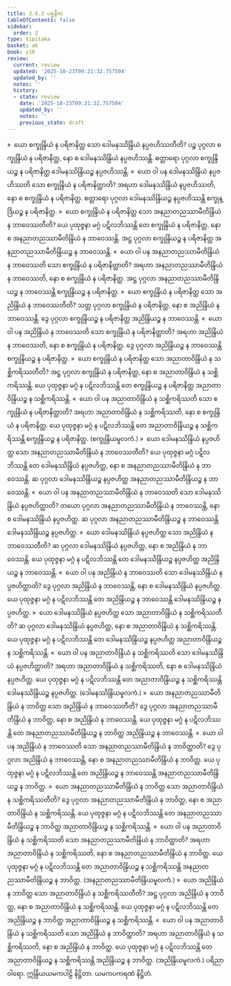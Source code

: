 ```yaml
---
title: 3.6.2 ပစ္စနီက
tableOfContents: false
sidebar:
  order: 2
type: tipitaka
basket: ab
book: y10
review:
  current: review
  updated: '2025-10-23T09:21:32.757504'
  updated_by: ''
  notes: ''
  history:
  - state: review
    date: '2025-10-23T09:21:32.757504'
    updated_by: ''
    notes: ''
    previous_state: draft
---
```



<ReviewStatus review={frontmatter.review} showDetails={true} />

<HypothesisAnnotation frontmatter={frontmatter} />

<DynamicBreadcrumb />

<Division number="479" book="y10" e="ch" v="35" p="328">

<Paragraph number="4363" book="y10">
»  ယော စက္ခုန္ဒြိယံ န ပရိဇာနိတ္ထ သော ဒေါမနဿိန္ဒြိယံ နပ္ပဇဟိဿတီတိ?
</Paragraph>

<Paragraph number="4364" book="y10">
ပဉ္စ ပုဂ္ဂလာ စက္ခုန္ဒြိယံ န ပရိဇာနိတ္ထ, နော စ ဒေါမနဿိန္ဒြိယံ နပ္ပဇဟိဿန္တိ. စတ္တာရော ပုဂ္ဂလာ စက္ခုန္ဒြိယဉ္စ န ပရိဇာနိတ္ထ ဒေါမနဿိန္ဒြိယဉ္စ နပ္ပဇဟိဿန္တိ.
</Paragraph>

<Paragraph number="4365" book="y10">
«  ယော ဝါ ပန ဒေါမနဿိန္ဒြိယံ နပ္ပဇဟိဿတိ သော စက္ခုန္ဒြိယံ န ပရိဇာနိတ္ထာတိ?
</Paragraph>

<Paragraph number="4366" book="y10">
အရဟာ ဒေါမနဿိန္ဒြိယံ နပ္ပဇဟိဿတိ, နော စ စက္ခုန္ဒြိယံ န ပရိဇာနိတ္ထ. စတ္တာရော ပုဂ္ဂလာ ဒေါမနဿိန္ဒြိယဉ္စ နပ္ပဇဟိဿန္တိ စက္ခုန္ဒြိယဉ္စ န ပရိဇာနိတ္ထ.
</Paragraph>

<Paragraph number="4367" book="y10">
»  ယော စက္ခုန္ဒြိယံ န ပရိဇာနိတ္ထ သော အနညာတညဿာမီတိန္ဒြိယံ န ဘာဝေဿတီတိ?
</Paragraph>

<Paragraph number="4368" book="y10">
ယေ ပုထုဇ္ဇနာ မဂ္ဂံ ပဋိလဘိဿန္တိ တေ စက္ခုန္ဒြိယံ န ပရိဇာနိတ္ထ, နော စ အနညာတညဿာမီတိန္ဒြိယံ န ဘာဝေဿန္တိ. အဋ္ဌ ပုဂ္ဂလာ စက္ခုန္ဒြိယဉ္စ န ပရိဇာနိတ္ထ အနညာတညဿာမီတိန္ဒြိယဉ္စ န ဘာဝေဿန္တိ.
</Paragraph>

<Paragraph number="4369" book="y10">
«  ယော ဝါ ပန အနညာတညဿာမီတိန္ဒြိယံ န ဘာဝေဿတိ သော စက္ခုန္ဒြိယံ န ပရိဇာနိတ္ထာတိ?
</Paragraph>

<Paragraph number="4370" book="y10">
အရဟာ အနညာတညဿာမီတိန္ဒြိယံ န ဘာဝေဿတိ, နော စ စက္ခုန္ဒြိယံ န ပရိဇာနိတ္ထ. အဋ္ဌ ပုဂ္ဂလာ အနညာတညဿာမီတိန္ဒြိယဉ္စ န ဘာဝေဿန္တိ စက္ခုန္ဒြိယဉ္စ န ပရိဇာနိတ္ထ.
</Paragraph>

<Paragraph number="4371" book="y10">
»  ယော စက္ခုန္ဒြိယံ န ပရိဇာနိတ္ထ သော အညိန္ဒြိယံ န ဘာဝေဿတီတိ?
</Paragraph>

<Paragraph number="4372" book="y10">
သတ္တ ပုဂ္ဂလာ စက္ခုန္ဒြိယံ န ပရိဇာနိတ္ထ, နော စ အညိန္ဒြိယံ န ဘာဝေဿန္တိ. ဒွေ ပုဂ္ဂလာ စက္ခုန္ဒြိယဉ္စ န ပရိဇာနိတ္ထ အညိန္ဒြိယဉ္စ န ဘာဝေဿန္တိ.
</Paragraph>

<Paragraph number="4373" book="y10">
«  ယော ဝါ ပန အညိန္ဒြိယံ န ဘာဝေဿတိ သော စက္ခုန္ဒြိယံ န ပရိဇာနိတ္ထာတိ?
</Paragraph>

<Paragraph number="4374" book="y10">
အရဟာ အညိန္ဒြိယံ န ဘာဝေဿတိ, နော စ စက္ခုန္ဒြိယံ န ပရိဇာနိတ္ထ. ဒွေ ပုဂ္ဂလာ အညိန္ဒြိယဉ္စ န ဘာဝေဿန္တိ စက္ခုန္ဒြိယဉ္စ န ပရိဇာနိတ္ထ.
</Paragraph>

<Paragraph number="4375" book="y10">
»  ယော စက္ခုန္ဒြိယံ န ပရိဇာနိတ္ထ သော အညာတာဝိန္ဒြိယံ န သစ္ဆိကရိဿတီတိ?
</Paragraph>

<Paragraph number="4376" book="y10">
အဋ္ဌ ပုဂ္ဂလာ စက္ခုန္ဒြိယံ န ပရိဇာနိတ္ထ, နော စ အညာတာဝိန္ဒြိယံ န သစ္ဆိကရိဿန္တိ. ယေ ပုထုဇ္ဇနာ မဂ္ဂံ န ပဋိလဘိဿန္တိ တေ စက္ခုန္ဒြိယဉ္စ န ပရိဇာနိတ္ထ အညာတာဝိန္ဒြိယဉ္စ န သစ္ဆိကရိဿန္တိ.
</Paragraph>

<Paragraph number="4377" book="y10">
«  ယော ဝါ ပန အညာတာဝိန္ဒြိယံ န သစ္ဆိကရိဿတိ သော စက္ခုန္ဒြိယံ န ပရိဇာနိတ္ထာတိ?
</Paragraph>

<Paragraph number="4378" book="y10">
အရဟာ အညာတာဝိန္ဒြိယံ န သစ္ဆိကရိဿတိ, နော စ စက္ခုန္ဒြိယံ န ပရိဇာနိတ္ထ. ယေ ပုထုဇ္ဇနာ မဂ္ဂံ န ပဋိလဘိဿန္တိ တေ အညာတာဝိန္ဒြိယဉ္စ န သစ္ဆိကရိဿန္တိ စက္ခုန္ဒြိယဉ္စ န ပရိဇာနိတ္ထ. (စက္ခုန္ဒြိယမူလကံ.)
</Paragraph>

</Division>
<Division number="480" book="y10" e="ch" v="35" p="329">

<Paragraph number="4379" book="y10">
»  ယော ဒေါမနဿိန္ဒြိယံ နပ္ပဇဟိတ္ထ သော အနညာတညဿာမီတိန္ဒြိယံ န ဘာဝေဿတီတိ?
</Paragraph>

<Paragraph number="4380" book="y10">
ယေ ပုထုဇ္ဇနာ မဂ္ဂံ ပဋိလဘိဿန္တိ တေ ဒေါမနဿိန္ဒြိယံ နပ္ပဇဟိတ္ထ, နော စ အနညာတညဿာမီတိန္ဒြိယံ န ဘာဝေဿန္တိ. ဆ ပုဂ္ဂလာ ဒေါမနဿိန္ဒြိယဉ္စ နပ္ပဇဟိတ္ထ အနညာတညဿာမီတိန္ဒြိယဉ္စ န ဘာဝေဿန္တိ.
</Paragraph>

<Paragraph number="4381" book="y10">
«  ယော ဝါ ပန အနညာတညဿာမီတိန္ဒြိယံ န ဘာဝေဿတိ သော ဒေါမနဿိန္ဒြိယံ နပ္ပဇဟိတ္ထာတိ?
</Paragraph>

<Paragraph number="4382" book="y10">
တယော ပုဂ္ဂလာ အနညာတညဿာမီတိန္ဒြိယံ န ဘာဝေဿန္တိ, နော စ ဒေါမနဿိန္ဒြိယံ နပ္ပဇဟိတ္ထ. ဆ ပုဂ္ဂလာ အနညာတညဿာမီတိန္ဒြိယဉ္စ န ဘာဝေဿန္တိ ဒေါမနဿိန္ဒြိယဉ္စ နပ္ပဇဟိတ္ထ.
</Paragraph>

<Paragraph number="4383" book="y10">
»  ယော ဒေါမနဿိန္ဒြိယံ နပ္ပဇဟိတ္ထ သော အညိန္ဒြိယံ န ဘာဝေဿတီတိ?
</Paragraph>

<Paragraph number="4384" book="y10">
ဆ ပုဂ္ဂလာ ဒေါမနဿိန္ဒြိယံ နပ္ပဇဟိတ္ထ, နော စ အညိန္ဒြိယံ န ဘာဝေဿန္တိ. ယေ ပုထုဇ္ဇနာ မဂ္ဂံ န ပဋိလဘိဿန္တိ တေ ဒေါမနဿိန္ဒြိယဉ္စ နပ္ပဇဟိတ္ထ အညိန္ဒြိယဉ္စ န ဘာဝေဿန္တိ.
</Paragraph>

<Paragraph number="4385" book="y10">
«  ယော ဝါ ပန အညိန္ဒြိယံ န ဘာဝေဿတိ သော ဒေါမနဿိန္ဒြိယံ နပ္ပဇဟိတ္ထာတိ?
</Paragraph>

<Paragraph number="4386" book="y10">
ဒွေ ပုဂ္ဂလာ အညိန္ဒြိယံ န ဘာဝေဿန္တိ, နော စ ဒေါမနဿိန္ဒြိယံ နပ္ပဇဟိတ္ထ. ယေ ပုထုဇ္ဇနာ မဂ္ဂံ န ပဋိလဘိဿန္တိ တေ အညိန္ဒြိယဉ္စ န ဘာဝေဿန္တိ ဒေါမနဿိန္ဒြိယဉ္စ နပ္ပဇဟိတ္ထ.
</Paragraph>

<Paragraph number="4387" book="y10">
»  ယော ဒေါမနဿိန္ဒြိယံ နပ္ပဇဟိတ္ထ သော အညာတာဝိန္ဒြိယံ န သစ္ဆိကရိဿတီတိ?
</Paragraph>

<Paragraph number="4388" book="y10">
ဆ ပုဂ္ဂလာ ဒေါမနဿိန္ဒြိယံ နပ္ပဇဟိတ္ထ, နော စ အညာတာဝိန္ဒြိယံ န သစ္ဆိကရိဿန္တိ. ယေ ပုထုဇ္ဇနာ မဂ္ဂံ န ပဋိလဘိဿန္တိ တေ ဒေါမနဿိန္ဒြိယဉ္စ နပ္ပဇဟိတ္ထ အညာတာဝိန္ဒြိယဉ္စ န သစ္ဆိကရိဿန္တိ.
</Paragraph>

<Paragraph number="4389" book="y10">
«  ယော ဝါ ပန အညာတာဝိန္ဒြိယံ န သစ္ဆိကရိဿတိ သော ဒေါမနဿိန္ဒြိယံ နပ္ပဇဟိတ္ထာတိ?
</Paragraph>

<Paragraph number="4390" book="y10">
အရဟာ အညာတာဝိန္ဒြိယံ န သစ္ဆိကရိဿတိ, နော စ ဒေါမနဿိန္ဒြိယံ နပ္ပဇဟိတ္ထ. ယေ ပုထုဇ္ဇနာ မဂ္ဂံ န ပဋိလဘိဿန္တိ တေ အညာတာဝိန္ဒြိယဉ္စ န သစ္ဆိကရိဿန္တိ ဒေါမနဿိန္ဒြိယဉ္စ နပ္ပဇဟိတ္ထ. (ဒေါမနဿိန္ဒြိယမူလကံ.)
</Paragraph>

</Division>
<Division number="481" book="y10" e="ch" v="35" p="329">

<Paragraph number="4391" book="y10">
»  ယော အနညာတညဿာမီတိန္ဒြိယံ န ဘာဝိတ္ထ သော အညိန္ဒြိယံ န ဘာဝေဿတီတိ?
</Paragraph>

<Paragraph number="4392" book="y10">
ဒွေ ပုဂ္ဂလာ အနညာတညဿာမီတိန္ဒြိယံ န ဘာဝိတ္ထ, နော စ အညိန္ဒြိယံ န ဘာဝေဿန္တိ. ယေ ပုထုဇ္ဇနာ မဂ္ဂံ န ပဋိလဘိဿန္တိ တေ အနညာတညဿာမီတိန္ဒြိယဉ္စ န ဘာဝိတ္ထ အညိန္ဒြိယဉ္စ န ဘာဝေဿန္တိ.
</Paragraph>

<Paragraph number="4393" book="y10">
«  ယော ဝါ ပန အညိန္ဒြိယံ န ဘာဝေဿတိ သော အနညာတညဿာမီတိန္ဒြိယံ န ဘာဝိတ္ထာတိ?
</Paragraph>

<Paragraph number="4394" book="y10">
ဒွေ ပုဂ္ဂလာ အညိန္ဒြိယံ န ဘာဝေဿန္တိ, နော စ အနညာတညဿာမီတိန္ဒြိယံ န ဘာဝိတ္ထ. ယေ ပုထုဇ္ဇနာ မဂ္ဂံ န ပဋိလဘိဿန္တိ တေ အညိန္ဒြိယဉ္စ န ဘာဝေဿန္တိ အနညာတညဿာမီတိန္ဒြိယဉ္စ န ဘာဝိတ္ထ.
</Paragraph>

<Paragraph number="4395" book="y10">
»  ယော အနညာတညဿာမီတိန္ဒြိယံ န ဘာဝိတ္ထ သော အညာတာဝိန္ဒြိယံ န သစ္ဆိကရိဿတီတိ?
</Paragraph>

<Paragraph number="4396" book="y10">
ဒွေ ပုဂ္ဂလာ အနညာတညဿာမီတိန္ဒြိယံ န ဘာဝိတ္ထ, နော စ အညာတာဝိန္ဒြိယံ န သစ္ဆိကရိဿန္တိ. ယေ ပုထုဇ္ဇနာ မဂ္ဂံ န ပဋိလဘိဿန္တိ တေ အနညာတညဿာမီတိန္ဒြိယဉ္စ န ဘာဝိတ္ထ အညာတာဝိန္ဒြိယဉ္စ န သစ္ဆိကရိဿန္တိ.
</Paragraph>

<Paragraph number="4397" book="y10">
«  ယော ဝါ ပန အညာတာဝိန္ဒြိယံ န သစ္ဆိကရိဿတိ သော အနညာတညဿာမီတိန္ဒြိယံ န ဘာဝိတ္ထာတိ?
</Paragraph>

<Paragraph number="4398" book="y10">
အရဟာ အညာတာဝိန္ဒြိယံ န သစ္ဆိကရိဿတိ, နော စ အနညာတညဿာမီတိန္ဒြိယံ န ဘာဝိတ္ထ. ယေ ပုထုဇ္ဇနာ မဂ္ဂံ န ပဋိလဘိဿန္တိ တေ အညာတာဝိန္ဒြိယဉ္စ န သစ္ဆိကရိဿန္တိ အနညာတညဿာမီတိန္ဒြိယဉ္စ န ဘာဝိတ္ထ. (အနညာတညဿာမီတိန္ဒြိယမူလကံ.)
</Paragraph>

</Division>
<Division number="482" book="y10" e="ch" v="35" p="330">

<Paragraph number="4399" book="y10">
»  ယော အညိန္ဒြိယံ န ဘာဝိတ္ထ သော အညာတာဝိန္ဒြိယံ န သစ္ဆိကရိဿတီတိ?
</Paragraph>

<Paragraph number="4400" book="y10">
အဋ္ဌ ပုဂ္ဂလာ အညိန္ဒြိယံ န ဘာဝိတ္ထ, နော စ အညာတာဝိန္ဒြိယံ န သစ္ဆိကရိဿန္တိ. ယေ ပုထုဇ္ဇနာ မဂ္ဂံ န ပဋိလဘိဿန္တိ တေ အညိန္ဒြိယဉ္စ န ဘာဝိတ္ထ အညာတာဝိန္ဒြိယဉ္စ န သစ္ဆိကရိဿန္တိ.
</Paragraph>

<Paragraph number="4401" book="y10">
«  ယော ဝါ ပန အညာတာဝိန္ဒြိယံ န သစ္ဆိကရိဿတိ သော အညိန္ဒြိယံ န ဘာဝိတ္ထာတိ?
</Paragraph>

<Paragraph number="4402" book="y10">
အရဟာ အညာတာဝိန္ဒြိယံ န သစ္ဆိကရိဿတိ, နော စ အညိန္ဒြိယံ န ဘာဝိတ္ထ. ယေ ပုထုဇ္ဇနာ မဂ္ဂံ န ပဋိလဘိဿန္တိ တေ အညာတာဝိန္ဒြိယဉ္စ န သစ္ဆိကရိဿန္တိ အညိန္ဒြိယဉ္စ န ဘာဝိတ္ထ. (အညိန္ဒြိယမူလကံ.)

</Paragraph>
</Division>

<Paragraph number="4403" type="center" book="y10">
ပရိညာဝါရော.



</Paragraph>

<Paragraph number="4404" type="center" book="y10">
ဣန္ဒြိယယမကပါဠိ နိဋ္ဌိတာ.



</Paragraph>

<Paragraph number="4405" type="center" book="y10">
ယမကပကရဏံ နိဋ္ဌိတံ.
</Paragraph>